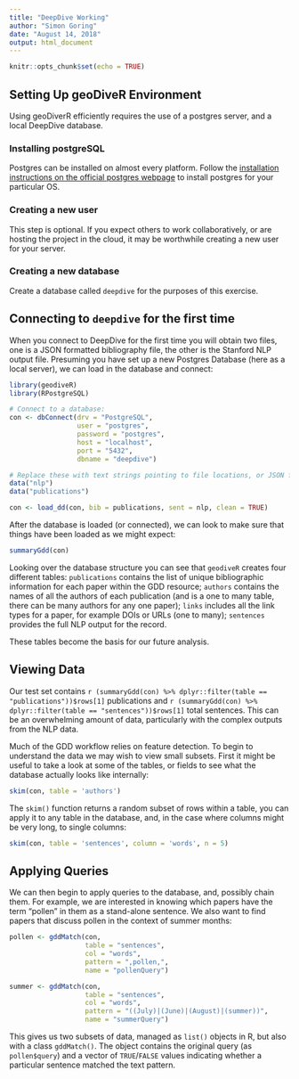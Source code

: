 ```yaml
---
title: "DeepDive Working"
author: "Simon Goring"
date: "August 14, 2018"
output: html_document
---
```


```r
knitr::opts_chunk$set(echo = TRUE)
```

## Setting Up geoDiveR Environment

Using geoDiverR efficiently requires the use of a postgres server, and a local DeepDive database.

### Installing postgreSQL

Postgres can be installed on almost every platform.  Follow the [installation instructions on the official postgres webpage](https://www.postgresql.org/download/) to install postgres for your particular OS.

### Creating a new user

This step is optional.  If you expect others to work collaboratively, or are hosting the project in the cloud, it may be worthwhile creating a new user for your server.

### Creating a new database

Create a database called `deepdive` for the purposes of this exercise.

## Connecting to `deepdive` for the first time

When you connect to DeepDive for the first time you will obtain two files, one is a JSON formatted bibliography file, the other is the Stanford NLP output file.  Presuming you have set up a new Postgres Database (here as a local server), we can load in the database and connect:

```r

library(geodiveR)
library(RPostgreSQL)

# Connect to a database:
con <- dbConnect(drv = "PostgreSQL", 
                 user = "postgres", 
                 password = "postgres",
                 host = "localhost",
                 port = "5432",
                 dbname = "deepdive")

# Replace these with text strings pointing to file locations, or JSON files.
data("nlp")
data("publications")

con <- load_dd(con, bib = publications, sent = nlp, clean = TRUE)

```

After the database is loaded (or connected), we can look to make sure that things have been loaded as we might expect:

```r
summaryGdd(con)
```

Looking over the database structure you can see that `geodiveR` creates four different tables: `publications` contains the list of unique bibliographic information for each paper within the GDD resource; `authors` contains the names of all the authors of each publication (and is a one to many table, there can be many authors for any one paper); `links` includes all the link types for a paper, for example DOIs or URLs (one to many); `sentences` provides the full NLP output for the record.

These tables become the basis for our future analysis.

## Viewing Data

Our test set contains `r (summaryGdd(con) %>% dplyr::filter(table == "publications"))$rows[1]` publications and `r (summaryGdd(con) %>% dplyr::filter(table == "sentences"))$rows[1]` total sentences.  This can be an overwhelming amount of data, particularly with the complex outputs from the NLP data.

Much of the GDD workflow relies on feature detection.  To begin to understand the data we may wish to view small subsets.  First it might be useful to take a look at some of the tables, or fields to see what the database actually looks like internally:

```r
skim(con, table = 'authors')
```

The `skim()` function returns a random subset of rows within a table, you can apply it to any table in the database, and, in the case where columns might be very long, to single columns:

```r
skim(con, table = 'sentences', column = 'words', n = 5)
```

## Applying Queries

We can then begin to apply queries to the database, and, possibly chain them.  For example, we are interested in knowing which papers have the term "pollen" in them as a stand-alone sentence.  We also want to find papers that discuss pollen in the context of summer months:

```r
pollen <- gddMatch(con, 
                   table = "sentences", 
                   col = "words", 
                   pattern = ",pollen,", 
                   name = "pollenQuery")

summer <- gddMatch(con, 
                   table = "sentences", 
                   col = "words", 
                   pattern = "((July)|(June)|(August)|(summer))", 
                   name = "summerQuery")
```

This gives us two subsets of data, managed as `list()` objects in R, but also with a class `gddMatch()`.  The object contains the original query (as `pollen$query`) and a vector of `TRUE`/`FALSE` values indicating whether a particular sentence matched the text pattern.


